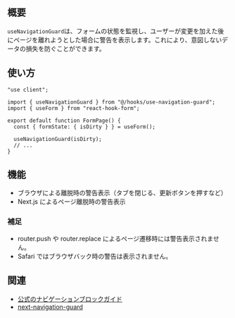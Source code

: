 
<DemoCanvas>
  <Demo />
</DemoCanvas>

## 概要

`useNavigationGuard`は、フォームの状態を監視し、ユーザーが変更を加えた後にページを離れようとした場合に警告を表示します。これにより、意図しないデータの損失を防ぐことができます。

## 使い方

```tsx
"use client";

import { useNavigationGuard } from "@/hooks/use-navigation-guard";
import { useForm } from "react-hook-form";

export default function FormPage() {
  const { formState: { isDirty } } = useForm();

  useNavigationGuard(isDirty);
  // ...
}
```

## 機能

- ブラウザによる離脱時の警告表示（タブを閉じる、更新ボタンを押すなど）
- Next.js によるページ離脱時の警告表示

### 補足

- router.push や router.replace によるページ遷移時には警告表示されません。
- Safari ではブラウザバック時の警告は表示されません。

## 関連

- [公式のナビゲーションブロックガイド](https://nextjs.org/docs/app/api-reference/components/link#blocking-navigation)
- [next-navigation-guard](https://github.com/LayerXcom/next-navigation-guard)